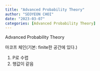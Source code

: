 ```yaml
---
title: "Advanced Probability Theory"
author: "SEOYEON CHOI"
date: "2023-03-07"
categories: [Advanced Probability Theory]
---
```


Advanced Probability Theory

마코프 체인(기본: finite한 공간에 있다.)

1. P로 수렵
2. 행값이 같음